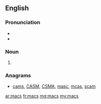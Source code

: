 ==English==

===Pronunciation===
* {{IPA|/mæks/}}
* {{homophones|macks|max|lang=en}}

===Noun===
{{head|en|plural}}

# {{plural of|mac|lang=en|nocat=1}}

===Anagrams===
* [[cams#English|cams]], [[CASM#English|CASM]], [[CSMA#English|CSMA]], [[masc#English|masc]], [[mcas#English|mcas]], [[scam#English|scam]]

[[ar:macs]]
[[fr:macs]]
[[mg:macs]]
[[my:macs]]